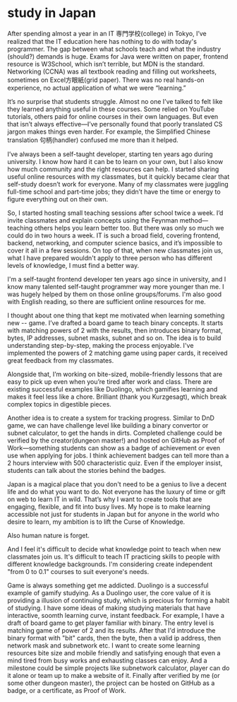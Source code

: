 # study in Japan

After spending almost a year in an IT 専門学校(college) in Tokyo, I’ve realized that the IT education here has nothing to do with today's programmer. The gap between what schools teach and what the industry (should?) demands is huge. Exams for Java were written on paper, frontend resource is W3School, which isn’t terrible, but MDN is the standard. Networking (CCNA) was all textbook reading and filling out worksheets, sometimes on Excel方眼紙(grid paper). There was no real hands-on experience, no actual application of what we were “learning.”

It’s no surprise that students struggle. Almost no one I’ve talked to felt like they learned anything useful in these courses. Some relied on YouTube tutorials, others paid for online courses in their own languages. But even that isn’t always effective—I’ve personally found that poorly translated CS jargon makes things even harder. For example, the Simplified Chinese translation 句柄(handler) confused me more than it helped.

I’ve always been a self-taught developer, starting ten years ago during university. I know how hard it can be to learn on your own, but I also know how much community and the right resources can help. I started sharing useful online resources with my classmates, but it quickly became clear that self-study doesn’t work for everyone. Many of my classmates were juggling full-time school and part-time jobs; they didn’t have the time or energy to figure everything out on their own.

So, I started hosting small teaching sessions after school twice a week. I’d invite classmates and explain concepts using the Feynman method—teaching others helps you learn better too. But there was only so much we could do in two hours a week. IT is such a broad field, covering frontend, backend, networking, and computer science basics, and it’s impossible to cover it all in a few sessions. On top of that, when new classmates join us, what I have prepared wouldn't apply to three person who has different levels of knowledge, I must find a better way.

I'm a self-taught frontend developer ten years ago since in university, and I know many talented self-taught programmer way more younger than me. I was hugely helped by them on those online groups/forums. I'm also good with English reading, so there are sufficient online resources for me. 

I thought about one thing that kept me motivated when learning something new -- game. I’ve drafted a board game to teach binary concepts. It starts with matching powers of 2 with the results, then introduces binary format, bytes, IP addresses, subnet masks, subnet and so on. The idea is to build understanding step-by-step, making the process enjoyable. I've implemented the powers of 2 matching game using paper cards, it received great feedback from my classmates. 

Alongside that, I’m working on bite-sized, mobile-friendly lessons that are easy to pick up even when you’re tired after work and class. There are existing successful examples like Duolingo, which gamifies learning and makes it feel less like a chore. Brilliant (thank you Kurzgesagt), which break complex topics in digestible pieces.  

Another idea is to create a system for tracking progress. Similar to DnD game, we can have challenge level like building a binary convertor or subnet calculator, to get the hands in dirts. Completed challenge could be verified by the creator(dungeon master!) and hosted on GitHub as Proof of Work—something students can show as a badge of achievement or even use when applying for jobs. I think achievement badges can tell more than a 2 hours interview with 500 characteristic quiz. Even if the employer insist, students can talk about the stories behind the badges.

Japan is a magical place that you don't need to be a genius to live a decent life and do what you want to do. Not everyone has the luxury of time or gift on web to learn IT in wild. That’s why I want to create tools that are engaging, flexible, and fit into busy lives. My hope is to make learning accessible not just for students in Japan but for anyone in the world who desire to learn, my ambition is to lift the Curse of Knowledge.

Also human nature is forget.

And I feel it's difficult to decide what knowledge point to teach when new classmates join us. It's difficult to teach IT practicing skills to people with different knowledge backgrounds. I'm considering create independent "from 0 to 0.1" courses to suit everyone's needs.

Game is always something get me addicted. Duolingo is a successful example of gamify studying. As a Duolingo user, the core value of it is providing a illusion of continuing study, which is precious for forming a habit of studying. I have some ideas of making studying materials that have interactive, soomth learning curve, instant feedback. For example, I have a draft of board game to get player familiar with binary. The entry level is matching game of power of 2 and its results. After that I'd introduce the binary format with "bit" cards, then the byte, then a valid ip address, then network mask and subnetwork etc. I want to create some learning resources bite size and mobile friendly and satisfying enough that even a mind tired from busy works and exhausting classes can enjoy. And a milestone could be simple projects like subnetwork calculator, player can do it alone or team up to make a website of it. Finally after verified by me (or some other dungeon master), the project can be hosted on GitHub as a badge, or a certificate, as Proof of Work.

